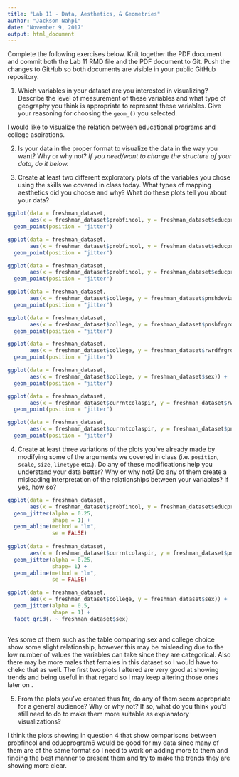 ```yaml
---
title: "Lab 11 - Data, Aesthetics, & Geometries"
author: "Jackson Nahpi"
date: "November 9, 2017"
output: html_document
---
```


Complete the following exercises below. Knit together the PDF document and commit both the Lab 11 RMD file and the PDF document to Git. Push the changes to GitHub so both documents are visible in your public GitHub repository. 

1. Which variables in your dataset are you interested in visualizing? Describe the level of measurement of these variables and what type of geography you think is appropriate to represent these variables. Give your reasoning for choosing the `geom_()` you selected. 

I would like to visualize the relation between educational programs and college aspirations.

2. Is your data in the proper format to visualize the data in the way you want? Why or why not? *If you need/want to change the structure of your data, do it below.* 

3. Create at least two different exploratory plots of the variables you chose using the skills we covered in class today. What types of mapping aesthetics did you choose and why? What do these plots tell you about your data?
```r
ggplot(data = freshman_dataset,
       aes(x = freshman_dataset$probfincol, y = freshman_dataset$educprogram6)) +
  geom_point(position = "jitter")

ggplot(data = freshman_dataset,
       aes(x = freshman_dataset$probfincol, y = freshman_dataset$educprogram13)) +
  geom_point(position = "jitter")

ggplot(data = freshman_dataset,
       aes(x = freshman_dataset$probfincol, y = freshman_dataset$educprogramlyr)) +
  geom_point(position = "jitter")

ggplot(data = freshman_dataset,
       aes(x = freshman_dataset$college, y = freshman_dataset$pnshdeviance6)) +
  geom_point(position = "jitter")

ggplot(data = freshman_dataset,
       aes(x = freshman_dataset$college, y = freshman_dataset$pnshfrgrds6)) +
  geom_point(position = "jitter")

ggplot(data = freshman_dataset,
       aes(x = freshman_dataset$college, y = freshman_dataset$rwrdfrgrds6)) +
  geom_point(position = "jitter")

ggplot(data = freshman_dataset,
       aes(x = freshman_dataset$college, y = freshman_dataset$sex)) +
  geom_point(position = "jitter")

ggplot(data = freshman_dataset,
       aes(x = freshman_dataset$currntcolaspir, y = freshman_dataset$rwrdfrgrdslyr)) +
  geom_point(position = "jitter")

ggplot(data = freshman_dataset,
       aes(x = freshman_dataset$currntcolaspir, y = freshman_dataset$pnshfrgrdslyr)) +
  geom_point(position = "jitter")
```

4. Create at least three variations of the plots you've already made by modifying some of the arguments we covered in class (i.e. `position`, `scale`, `size`, `linetype` etc.). Do any of these modifications help you understand your data better? Why or why not? Do any of them create a misleading interpretation of the relationships between your variables? If yes, how so?
```r
ggplot(data = freshman_dataset,
       aes(x = freshman_dataset$probfincol, y = freshman_dataset$educprogram6)) +
  geom_jitter(alpha = 0.25,
              shape = 1) +
  geom_abline(method = "lm",
              se = FALSE)
  
ggplot(data = freshman_dataset,
       aes(x = freshman_dataset$currntcolaspir, y = freshman_dataset$pnshfrgrdslyr)) +
  geom_jitter(alpha = 0.25,
              shape= 1) +
  geom_abline(method = "lm",
              se = FALSE)

ggplot(data = freshman_dataset,
       aes(x = freshman_dataset$college, y = freshman_dataset$sex)) +
  geom_jitter(alpha = 0.5,
              shape = 1) +
  facet_grid(. ~ freshman_dataset$sex) 
  
```
Yes some of them such as the table comparing sex and college choice show some slight relationship, however this may be misleading due to the low number of values the variables can take since they are categorical. Also there may be more males that females in this dataset so I would have to chekc that as well. The first two plots I altered are very good at showing trends and being useful in that regard so I may keep altering those ones later on .

5. From the plots you've created thus far, do any of them seem appropriate for a general audience? Why or why not? If so, what do you think you'd still need to do to make them more suitable as explanatory visualizations? 

I think the plots showing in question 4 that show comparisons between probfincol and educprogram6 would be good for my data since many of them are of the same format so I need to work on adding more to them and finding the best manner to present them and try to make the trends they are showing more clear.